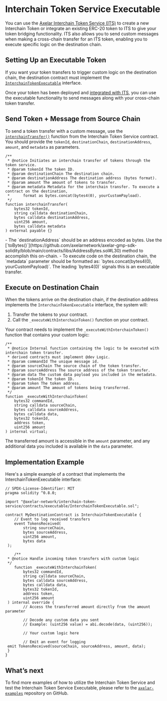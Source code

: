 # Interchain Token Service Executable


You can use the [Axelar Interchain Token Service (ITS)](https://github.com/axelarnetwork/interchain-token-service/tree/main) to create a new Interchain Token or integrate an existing ERC-20 token to ITS to give your token bridging functionality. ITS also allows you to send custom messages when making a cross-chain transfer for an ITS token, enabling you to execute specific logic on the destination chain.

## Setting Up an Executable Token

If you want your token transfers to trigger custom logic on the destination chain, the destination contract must implement the [`InterchainTokenExecutable`](https://github.com/axelarnetwork/interchain-token-service/blob/main/contracts/executable/InterchainTokenExecutable.sol) interface.

Once your token has been deployed and [integrated with ITS](/dev/send-tokens/interchain-tokens/register-existing-token), you can use the executable functionality to send messages along with your cross-chain token transfer.

## Send Token + Message from Source Chain

To send a token transfer with a custom message, use the [`interchainTransfer()`](https://axelarnetwork.github.io/interchain-token-service/InterchainTokenService.html#interchaintransfer) function from the Interchain Token Service contract.
You should provide the `tokenId`, `destinationChain`, `destinationAddress`, `amount`, and `metadata` as parameters.

```solidity
/**
 * @notice Initiates an interchain transfer of tokens through the token service.
 * @param tokenId The token ID.
 * @param destinationChain The destination chain.
 * @param destinationAddress The destination address (bytes format).
 * @param amount The amount of tokens to transfer.
 * @param metadata Metadata for the interchain transfer. To execute a contract on the destination,
 *      format as bytes.concat(bytes4(0), yourCustomPayload).
 */
function interchainTransfer(
    bytes32 tokenId,
    string calldata destinationChain,
    bytes calldata destinationAddress,
    uint256 amount,
    bytes calldata metadata
) external payable {}
```

<Callout emoji="🚨">
  - The `destinationAddress` should be an address encoded as bytes. Use the
  [`toBytes()`](https://github.com/axelarnetwork/axelar-gmp-sdk-solidity/blob/main/contracts/libs/AddressBytes.sol#L30)
  method to accomplish this on-chain. 
  - To execute code on the destination
  chain, the `metadata` parameter should be formatted as:
  `bytes.concat(bytes4(0), yourCustomPayload)`. The leading `bytes4(0)` signals
  this is an executable transfer.
</Callout>

## Execute on Destination Chain

When the tokens arrive on the destination chain, if the destination address implements the `InterchainTokenExecutable` interface, the system will:

1. Transfer the tokens to your contract.
1. Call the `_executeWithInterchainToken()` function on your contract.

Your contract needs to implement the `_executeWithInterchainToken()` function that contains your custom logic:

```solidity
/**
 * @notice Internal function containing the logic to be executed with interchain token transfer.
 * derived contracts must implement @dev Logic.
 * @param commandId The unique message id.
 * @param sourceChain The source chain of the token transfer.
 * @param sourceAddress The source address of the token transfer.
 * @param data The custom data payload you included in the metadata.
 * @param tokenId The token ID.
 * @param token The token address.
 * @param amount The amount of tokens being transferred.
 */
function _executeWithInterchainToken(
    bytes32 commandId,
    string calldata sourceChain,
    bytes calldata sourceAddress,
    bytes calldata data,
    bytes32 tokenId,
    address token,
    uint256 amount
) internal virtual;
```

The transferred amount is accessible in the `amount` parameter, and any additional data you included is available in the `data` parameter.

## Implementation Example

Here's a simple example of a contract that implements the InterchainTokenExecutable interface:

```solidity
// SPDX-License-Identifier: MIT
pragma solidity ^0.8.0;

import "@axelar-network/interchain-token-service/contracts/executable/InterchainTokenExecutable.sol";

contract MyDestinationContract is InterchainTokenExecutable {
    // Event to log received transfers
    event TokensReceived(
        string sourceChain,
        bytes sourceAddress,
        uint256 amount,
        bytes data
 );

    /**
 * @notice Handle incoming token transfers with custom logic
 */
    function _executeWithInterchainToken(
        bytes32 commandId,
        string calldata sourceChain,
        bytes calldata sourceAddress,
        bytes calldata data,
        bytes32 tokenId,
        address token,
        uint256 amount
 ) internal override {
        // Access the transferred amount directly from the amount parameter

        // Decode any custom data you sent
        // Example: (uint256 value) = abi.decode(data, (uint256));

        // Your custom logic here

        // Emit an event for logging
 emit TokensReceived(sourceChain, sourceAddress, amount, data);
 }
}
```

## What’s next

To find more examples of how to utilize the Interchain Token Service and test the Interchain Token Service Executable, please refer to the [`axelar-examples`](https://github.com/axelarnetwork/axelar-examples/blob/main/examples/evm/its-executable/README.md) repository on GitHub.
